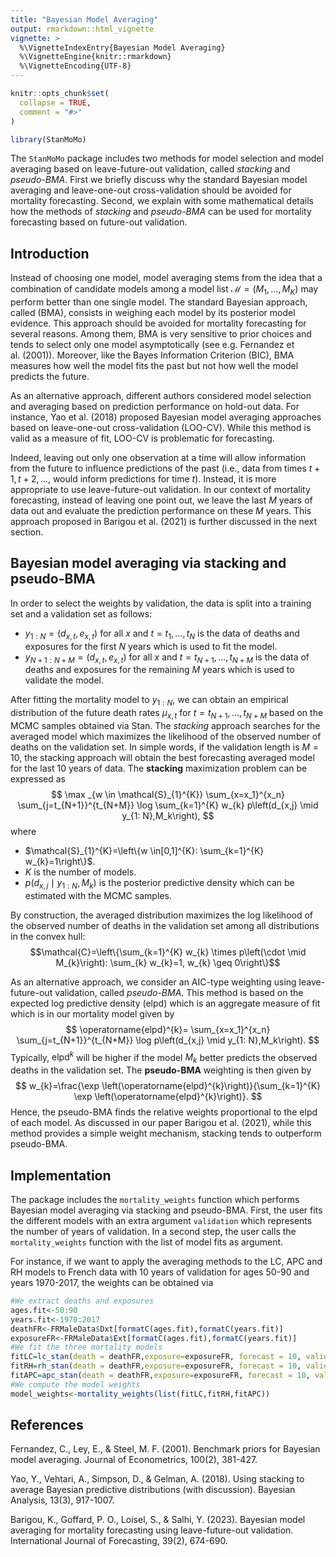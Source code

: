 ```yaml
---
title: "Bayesian Model Averaging"
output: rmarkdown::html_vignette
vignette: >
  %\VignetteIndexEntry{Bayesian Model Averaging}
  %\VignetteEngine{knitr::rmarkdown}
  %\VignetteEncoding{UTF-8}
---
```


```r
knitr::opts_chunk$set(
  collapse = TRUE,
  comment = "#>"
)
```

```r
library(StanMoMo)
```

The `StanMoMo` package includes two methods for model selection and model averaging based on leave-future-out validation, called *stacking* and *pseudo-BMA*. First we briefly discuss why the standard Bayesian model averaging and leave-one-out cross-validation should be avoided for mortality forecasting. Second, we explain with some mathematical details how the methods of *stacking* and *pseudo-BMA* can be used for mortality forecasting based on future-out validation.


## Introduction 

Instead of choosing one model, model averaging stems from the idea that a combination of candidate models among a model list $\mathcal{M}=(M_1,\dots,M_K)$ may perform better than one single model. The standard Bayesian approach, called \textit{Bayesian model averaging} (BMA), consists in weighing each model by its posterior model evidence. This approach should be avoided for mortality forecasting for several reasons. Among them, BMA is very sensitive to prior choices and tends to select only one model asymptotically (see e.g. Fernandez et al. (2001)). Moreover, like the Bayes Information Criterion (BIC), BMA measures how well the model fits the past but not how well the model predicts the future.

As an alternative approach, different authors considered model selection and averaging based on prediction performance on hold-out data. For instance, Yao et al. (2018) proposed Bayesian model averaging approaches based on leave-one-out cross-validation (LOO-CV). While this method is valid as a measure of fit, LOO-CV is problematic for forecasting. 

Indeed, leaving out only one observation at a time will allow information from the future to influence predictions of the past (i.e., data from times $t + 1, t + 2, \dots,$ would inform predictions for time $t$). Instead, it is more appropriate to use leave-future-out validation. In our context of mortality forecasting, instead of leaving one point out, we leave the last $M$ years of data out and evaluate the prediction performance on these $M$ years. This approach proposed in Barigou et al. (2021) is further discussed in the next section.

## Bayesian model averaging via stacking and pseudo-BMA

In order to select the weights by validation, the data is split into a training set and a validation set as follows:

- $y_{1:N}=(d_{x,t},e_{x,t})$ for all $x$ and $t=t_1,\dots,t_N$ is the data of deaths and exposures for the first $N$ years which is used to fit the model. 
- $y_{N+1:N+M}=(d_{x,t},e_{x,t})$ for all $x$ and $t=t_{N+1},\dots,t_{N+M}$ is the data of deaths and exposures for the remaining $M$ years which is used to validate the model. 

After fitting the mortality model to $y_{1:N}$, we can obtain an empirical distribution of the future death rates $\mu_{x,t}$ for $t=t_{N+1},\dots,t_{N+M}$ based on the MCMC samples obtained via Stan. The *stacking* approach searches for the averaged model which maximizes the likelihood of the observed number of deaths on the validation set. In simple words, if the validation length is $M=10$, the stacking approach will obtain the best forecasting averaged model for the last 10 years of data. The **stacking** maximization problem can be expressed as
$$ 
\max _{w \in \mathcal{S}_{1}^{K}} \sum_{x=x_1}^{x_n}  \sum_{j=t_{N+1}}^{t_{N+M}} \log \sum_{k=1}^{K} w_{k} p\left(d_{x,j} \mid y_{1: N},M_k\right),
$$
where

- $\mathcal{S}_{1}^{K}=\left\{w \in[0,1]^{K}: \sum_{k=1}^{K} w_{k}=1\right\}$.
- $K$ is the number of models.
- $p\left(d_{x,j} \mid y_{1: N},M_k\right)$ is the posterior predictive density which can be estimated with the MCMC samples.

By construction, the averaged distribution maximizes the log likelihood of the observed number of deaths in the validation set among all distributions in the convex hull: $$\mathcal{C}=\left\{\sum_{k=1}^{K} w_{k} \times p\left(\cdot \mid M_{k}\right): \sum_{k} w_{k}=1, w_{k} \geq 0\right\}$$

As an alternative approach, we consider an AIC-type weighting using leave-future-out validation, called *pseudo-BMA*. This method is based on the expected log predictive density (elpd) which is an aggregate measure of fit which is in our mortality model given by
$$
\operatorname{elpd}^{k}= \sum_{x=x_1}^{x_n}  \sum_{j=t_{N+1}}^{t_{N+M}} \log p\left(d_{x,j} \mid y_{1: N},M_k\right).
$$
Typically, $\operatorname{elpd}^{k}$ will be higher if the model $M_k$ better predicts the observed deaths in the validation set. The **pseudo-BMA** weighting is then given by 
$$ 
w_{k}=\frac{\exp \left(\operatorname{elpd}^{k}\right)}{\sum_{k=1}^{K} \exp \left(\operatorname{elpd}^{k}\right)}.
$$
Hence, the pseudo-BMA finds the relative weights proportional to the elpd of each model. As discussed in our paper Barigou et al. (2021), while this method provides a simple weight mechanism, stacking tends to outperform pseudo-BMA.

## Implementation

The package includes the `mortality_weights` function which performs Bayesian model averaging via stacking and pseudo-BMA. First, the user fits the different models with an extra argument `validation` which represents the number of years of validation. In a second step, the user calls the `mortality_weights` function with the list of model fits as argument. 

For instance, if we want to apply the averaging methods to the LC, APC and RH models to French data with 10 years of validation for ages 50-90 and years 1970-2017, the weights can be obtained via

```r
#We extract deaths and exposures
ages.fit<-50:90
years.fit<-1970:2017
deathFR<-FRMaleData$Dxt[formatC(ages.fit),formatC(years.fit)]
exposureFR<-FRMaleData$Ext[formatC(ages.fit),formatC(years.fit)]
#We fit the three mortality models
fitLC=lc_stan(death = deathFR,exposure=exposureFR, forecast = 10, validation=10,family = "poisson",cores=4)
fitRH=rh_stan(death = deathFR,exposure=exposureFR, forecast = 10, validation=10,family = "poisson",cores=4)
fitAPC=apc_stan(death = deathFR,exposure=exposureFR, forecast = 10, validation=10,family = "poisson",cores=4)
#We compute the model weights
model_weights<-mortality_weights(list(fitLC,fitRH,fitAPC))
```

## References

Fernandez, C., Ley, E., & Steel, M. F. (2001). Benchmark priors for Bayesian model averaging. Journal of Econometrics, 100(2), 381-427.

Yao, Y., Vehtari, A., Simpson, D., & Gelman, A. (2018). Using stacking to average Bayesian predictive distributions (with discussion). Bayesian Analysis, 13(3), 917-1007.

Barigou, K., Goffard, P. O., Loisel, S., & Salhi, Y. (2023). Bayesian model averaging for mortality forecasting using leave-future-out validation. International Journal of Forecasting, 39(2), 674-690.




